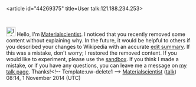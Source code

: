 <article id="44269375" title=User talk:121.188.234.253>
	<talkpage id="44269375" title="User talk:121.188.234.253">

[[Image:Information.svg|25px|alt=Information icon]] Hello, I'm [[User:Materialscientist|Materialscientist]]. I noticed that you recently removed some content without explaining why. In the future, it would be helpful to others if you described your changes to Wikipedia with an accurate [[Help:Edit summary|edit summary]]. If this was a mistake, don't worry; I restored the removed content. If you would like to experiment, please use the [[WP:Sandbox|sandbox]]. If you think I made a mistake, or if you have any questions, you can leave me a message on [[User_talk:Materialscientist|my talk page]]. Thanks!&lt;!-- Template:uw-delete1 --&gt; [[User:Materialscientist|Materialscientist]] ([[User talk:Materialscientist|talk]]) 08:14, 1 November 2014 (UTC)
	</talkpage>
</article>